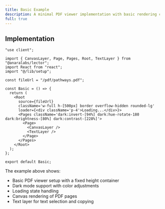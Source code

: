 ```yaml
---
title: Basic Example
description: A minimal PDF viewer implementation with basic rendering capabilities
full: true
---
```



<Basic />

## Implementation

```tsx
"use client";

import { CanvasLayer, Page, Pages, Root, TextLayer } from "@anaralabs/lector";
import React from "react";
import "@/lib/setup";

const fileUrl = "/pdf/pathways.pdf";

const Basic = () => {
  return (
    <Root
      source={fileUrl}
      className='w-full h-[500px] border overflow-hidden rounded-lg'
      loader={<div className='p-4'>Loading...</div>}>
      <Pages className='dark:invert-[94%] dark:hue-rotate-180 dark:brightness-[80%] dark:contrast-[228%]'>
        <Page>
          <CanvasLayer />
          <TextLayer />
        </Page>
      </Pages>
    </Root>
  );
};

export default Basic;
```

The example above shows:

- Basic PDF viewer setup with a fixed height container
- Dark mode support with color adjustments
- Loading state handling
- Canvas rendering of PDF pages
- Text layer for text selection and copying
